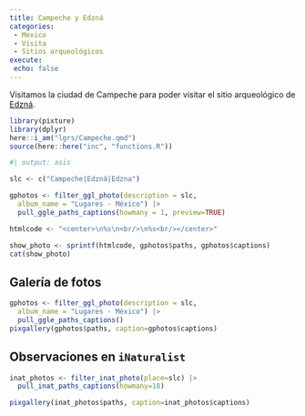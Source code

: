 ```yaml
---
title: Campeche y Edzná
categories:
 - Mexico
 - Visita
 - Sitios arqueológicos
execute: 
 echo: false
---
```


Visitamos la ciudad de Campeche para poder visitar el sitio arqueológico de [Edzná](https://es.wikipedia.org/wiki/Edzn%C3%A1).



```r
library(pixture)
library(dplyr)
here::i_am("lgrs/Campeche.qmd")
source(here::here("inc", "functions.R"))
```


```r
#| output: asis

slc <- c("Campeche|Edzná|Edzna")

gphotos <- filter_ggl_photo(description = slc, 
  album_name = "Lugares - México") |>
  pull_ggle_paths_captions(howmany = 1, preview=TRUE)

htmlcode <- "<center>\n%s\n<br/>\n%s<br/></center>"

show_photo <- sprintf(htmlcode, gphotos$paths, gphotos$captions)
cat(show_photo)
```


## Galería de fotos

```r
gphotos <- filter_ggl_photo(description = slc, 
  album_name = "Lugares - México") |>
  pull_ggle_paths_captions()
pixgallery(gphotos$paths, caption=gphotos$captions)
```


## Observaciones en `iNaturalist`

```r
inat_photos <- filter_inat_photo(place=slc) |>
  pull_inat_paths_captions(howmany=18)

pixgallery(inat_photos$paths, caption=inat_photos$captions)

```
